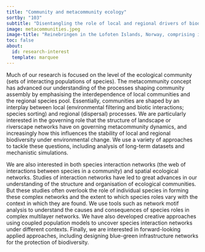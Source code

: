 ```yaml
---
title: "Community and metacommunity ecology"
sortby: "103"
subtitle: "Disentangling the role of local and regional drivers of biodiversity including dispersal"
image: metacommunities.jpeg
image-title: "Reinebringen in the Lofoten Islands, Norway, comprising islands of different shapes and sizes at varying distances from each other, is a perfect demonstration of how local and landscape-scale processes shape biodiversity. Photo: J. Tonkin."
toc: false
about:
  id: research-interest
  template: marquee
---
```


Much of our research is focused on the level of the ecological community (sets of interacting populations of species). The metacommunity concept has advanced our understanding of the processes shaping community assembly by emphasising the interdependence of local communities and the regional species pool. Essentially, communities are shaped by an interplay between local (environmental filtering and biotic interactions; species sorting) and regional (dispersal) processes. We are particularly interested in the governing role that the structure of landscape or riverscape networks have on governing metacommunity dynamics, and increasingly how this influences the stability of local and regional biodiversity under environmental change. We use a variety of approaches to tackle these questions, including analysis of long-term datasets and mechanistic simulations. 

We are also interested in both species interaction networks (the web of interactions between species in a community) and spatial ecological networks. Studies of interaction networks have led to great advances in our understanding of the structure and organisation of ecological communities. But these studies often overlook the role of individual species in forming these complex networks and the extent to which species roles vary with the context in which they are found. We use tools such as network motif analysis to understand the causes and consequences of species roles in complex multilayer networks. We have also developed creative approaches using coupled population models to uncover species interaction networks under different contexts. Finally, we are interested in forward-looking applied approaches, including designing blue-green infrastructure networks for the protection of biodiversity. 
